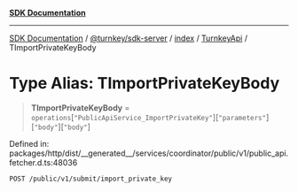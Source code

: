 [**SDK Documentation**](../../../../../../README.mdx)

***

[SDK Documentation](../../../../../../packages.mdx) / [@turnkey/sdk-server](../../../../README.mdx) / [index](../../../README.mdx) / [TurnkeyApi](../README.mdx) / TImportPrivateKeyBody

# Type Alias: TImportPrivateKeyBody

> **TImportPrivateKeyBody** = `operations`\[`"PublicApiService_ImportPrivateKey"`\]\[`"parameters"`\]\[`"body"`\]\[`"body"`\]

Defined in: packages/http/dist/\_\_generated\_\_/services/coordinator/public/v1/public\_api.fetcher.d.ts:48036

`POST /public/v1/submit/import_private_key`
